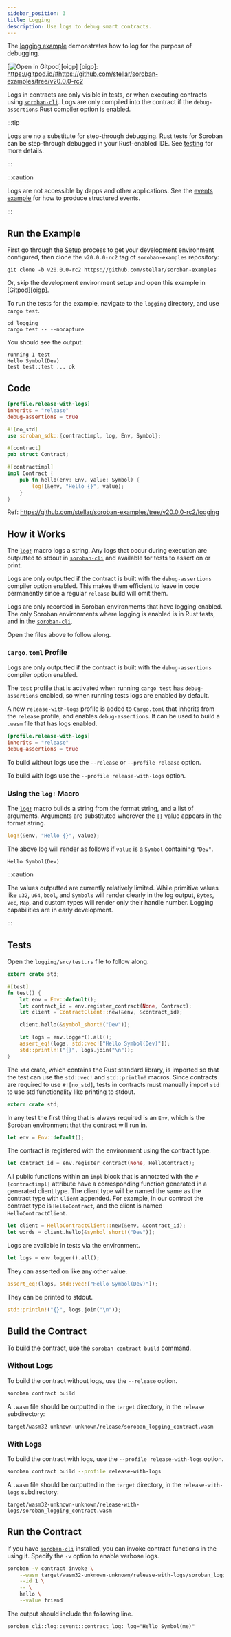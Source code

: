 ```yaml
---
sidebar_position: 3
title: Logging
description: Use logs to debug smart contracts.
---
```


<head>
  <title>Use logs to debug smart contracts.</title>
  <meta charSet="utf-8" />
  <meta property="og:title" content="Use logs to debug smart contracts." />
  <meta
    property="og:description"
    content="Employ logging to debug your smart contracts."
  />
  <link
    rel="canonical"
    href="https://soroban.stellar.org/docs/basic-tutorials/logging"
  />
</head>

The [logging example] demonstrates how to log for the purpose of debugging.

[![Open in Gitpod](https://gitpod.io/button/open-in-gitpod.svg)][oigp]
[oigp]: https://gitpod.io/#https://github.com/stellar/soroban-examples/tree/v20.0.0-rc2

Logs in contracts are only visible in tests, or when executing contracts using
[`soroban-cli`]. Logs are only compiled into the contract if the
`debug-assertions` Rust compiler option is enabled.

[logging example]: https://github.com/stellar/soroban-examples/tree/v20.0.0-rc2/hello_world

:::tip

Logs are no a substitute for step-through debugging. Rust tests for Soroban can
be step-through debugged in your Rust-enabled IDE. See [testing] for more
details.

:::

:::caution

Logs are not accessible by dapps and other applications. See the [events
example] for how to produce structured events.

:::

[testing]: ../getting-started/hello-world.mdx#testing
[events example]: events.mdx

## Run the Example

First go through the [Setup] process to get your development environment
configured, then clone the `v20.0.0-rc2` tag of `soroban-examples` repository:

[Setup]: ../getting-started/setup.mdx

```
git clone -b v20.0.0-rc2 https://github.com/stellar/soroban-examples
```

Or, skip the development environment setup and open this example in [Gitpod][oigp].

To run the tests for the example, navigate to the `logging` directory, and use
`cargo test`.

```
cd logging
cargo test -- --nocapture
```

You should see the output:

```
running 1 test
Hello Symbol(Dev)
test test::test ... ok
```

## Code

```toml title="Cargo.toml"
[profile.release-with-logs]
inherits = "release"
debug-assertions = true
```

```rust title="logging/src/lib.rs"
#![no_std]
use soroban_sdk::{contractimpl, log, Env, Symbol};

#[contract]
pub struct Contract;

#[contractimpl]
impl Contract {
    pub fn hello(env: Env, value: Symbol) {
        log!(&env, "Hello {}", value);
    }
}
```

Ref: https://github.com/stellar/soroban-examples/tree/v20.0.0-rc2/logging

## How it Works

The [`log!`] macro logs a string. Any logs that occur during execution are
outputted to stdout in [`soroban-cli`] and available for tests to assert on
or print.

Logs are only outputted if the contract is built with the `debug-assertions`
compiler option enabled. This makes them efficient to leave in code permanently
since a regular `release` build will omit them.

Logs are only recorded in Soroban environments that have logging enabled. The
only Soroban environments where logging is enabled is in Rust tests, and in the
[`soroban-cli`].

Open the files above to follow along.

### `Cargo.toml` Profile

Logs are only outputted if the contract is built with the `debug-assertions`
compiler option enabled.

The `test` profile that is activated when running `cargo test` has
`debug-assertions` enabled, so when running tests logs are enabled by default.

A new `release-with-logs` profile is added to `Cargo.toml` that inherits from
the `release` profile, and enables `debug-assertions`. It can be used to build a
`.wasm` file that has logs enabled.

```toml
[profile.release-with-logs]
inherits = "release"
debug-assertions = true
```

To build without logs use the `--release` or `--profile release` option.

To build with logs use the `--profile release-with-logs` option.

### Using the `log!` Macro

The [`log!`] macro builds a string from the format string, and a list of
arguments. Arguments are substituted wherever the `{}` value appears in the
format string.

```rust
log!(&env, "Hello {}", value);
```

The above log will render as follows if `value` is a `Symbol` containing
`"Dev"`.

```
Hello Symbol(Dev)
```

:::caution

The values outputted are currently relatively limited. While primitive values
like `u32`, `u64`, `bool`, and `Symbol`s will render clearly in the log output,
`Bytes`, `Vec`, `Map`, and custom types will render only their handle
number. Logging capabilities are in early development.

:::

## Tests

Open the `logging/src/test.rs` file to follow along.

```rust title="logging/src/test.rs"
extern crate std;

#[test]
fn test() {
    let env = Env::default();
    let contract_id = env.register_contract(None, Contract);
    let client = ContractClient::new(&env, &contract_id);

    client.hello(&symbol_short!("Dev"));

    let logs = env.logger().all();
    assert_eq!(logs, std::vec!["Hello Symbol(Dev)"]);
    std::println!("{}", logs.join("\n"));
}
```

The `std` crate, which contains the Rust standard library, is imported so that
the test can use the `std::vec!` and `std::println!` macros. Since contracts are
required to use `#![no_std]`, tests in contracts must manually import `std` to
use std functionality like printing to stdout.

```rust
extern crate std;
```

In any test the first thing that is always required is an `Env`, which is the
Soroban environment that the contract will run in.

```rust
let env = Env::default();
```

The contract is registered with the environment using the contract type.

```rust
let contract_id = env.register_contract(None, HelloContract);
```

All public functions within an `impl` block that is annotated with the
`#[contractimpl]` attribute have a corresponding function generated in a
generated client type. The client type will be named the same as the contract
type with `Client` appended. For example, in our contract the contract type is
`HelloContract`, and the client is named `HelloContractClient`.

```rust
let client = HelloContractClient::new(&env, &contract_id);
let words = client.hello(&symbol_short!("Dev"));
```

Logs are available in tests via the environment.

```rust
let logs = env.logger().all();
```

They can asserted on like any other value.

```rust
assert_eq!(logs, std::vec!["Hello Symbol(Dev)"]);
```

They can be printed to stdout.

```rust
std::println!("{}", logs.join("\n"));
```

## Build the Contract

To build the contract, use the `soroban contract build` command.

### Without Logs

To build the contract without logs, use the `--release` option.

```sh
soroban contract build
```

A `.wasm` file should be outputted in the `target` directory, in the
`release` subdirectory:

```
target/wasm32-unknown-unknown/release/soroban_logging_contract.wasm
```

### With Logs

To build the contract with logs, use the `--profile release-with-logs` option.

```sh
soroban contract build --profile release-with-logs
```

A `.wasm` file should be outputted in the `target` directory, in the
`release-with-logs` subdirectory:

```
target/wasm32-unknown-unknown/release-with-logs/soroban_logging_contract.wasm
```

## Run the Contract

If you have [`soroban-cli`] installed, you can invoke contract functions in the
using it. Specify the `-v` option to enable verbose logs.

```sh
soroban -v contract invoke \
    --wasm target/wasm32-unknown-unknown/release-with-logs/soroban_logging_contract.wasm \
    --id 1 \
    -- \
    hello \
    --value friend
```

The output should include the following line.

```
soroban_cli::log::event::contract_log: log="Hello Symbol(me)"
```

[`log!`]: https://docs.rs/soroban-sdk/latest/soroban_sdk/macro.log.html
[`soroban-cli`]: ../getting-started/setup#install-the-soroban-cli
